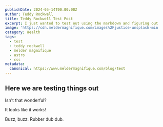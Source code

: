 ```yaml
---
publishDate: 2024-05-14T00:00:00Z
author: Teddy Rockwell
title: Teddy Rockwell Test Post
excerpt: I just wanted to test out using the markdown and figuring out if it's feasible to try creating an entire website from that.
image: 'https://cdn.meldermagnifique.com/images%2Fjustice-unsplash-min.jpeg'
category: Health
tags:
  - test
  - teddy rockwell
  - melder magnifique
  - astro
  - css
metadata:
  canonical: https://www.meldermagnifique.com/blog/test
---
```


## Here we are testing things out

Isn't that wonderful?

It looks like it works!

Buzz, buzz. Rubber dub dub.
